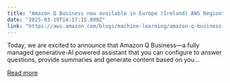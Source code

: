 ```yaml
---
title: "Amazon Q Business now available in Europe (Ireland) AWS Region"
date: "2025-03-19T14:17:15.000Z"
link: "https://aws.amazon.com/blogs/machine-learning/amazon-q-business-now-available-in-europe-ireland-aws-region/"
---
```


Today, we are excited to announce that Amazon Q Business—a fully managed generative-AI powered assistant that you can configure to answer questions, provide summaries and generate content based on you...

[Read more](https://aws.amazon.com/blogs/machine-learning/amazon-q-business-now-available-in-europe-ireland-aws-region/)
